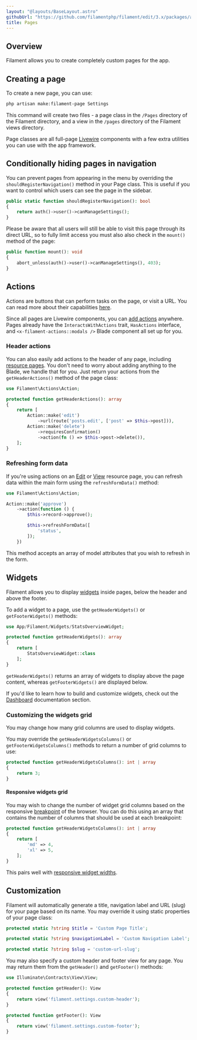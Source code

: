 ```yaml
---
layout: "@layouts/BaseLayout.astro"
githubUrl: "https://github.com/filamentphp/filament/edit/3.x/packages/app/docs/04-pages.md"
title: Pages
---
```


## Overview

Filament allows you to create completely custom pages for the app.

## Creating a page

To create a new page, you can use:

```bash
php artisan make:filament-page Settings
```

This command will create two files - a page class in the `/Pages` directory of the Filament directory, and a view in the `/pages` directory of the Filament views directory.

Page classes are all full-page [Livewire](https://laravel-livewire.com) components with a few extra utilities you can use with the app framework.

## Conditionally hiding pages in navigation

You can prevent pages from appearing in the menu by overriding the `shouldRegisterNavigation()` method in your Page class. This is useful if you want to control which users can see the page in the sidebar.

```php
public static function shouldRegisterNavigation(): bool
{
    return auth()->user()->canManageSettings();
}
```

Please be aware that all users will still be able to visit this page through its direct URL, so to fully limit access you must also also check in the `mount()` method of the page:

```php
public function mount(): void
{
    abort_unless(auth()->user()->canManageSettings(), 403);
}
```

## Actions

Actions are buttons that can perform tasks on the page, or visit a URL. You can read more about their capabilities [here](../actions).

Since all pages are Livewire components, you can [add actions](../actions/adding-an-action-to-a-livewire-component#adding-the-action) anywhere. Pages already have the `InteractsWithActions` trait, `HasActions` interface, and `<x-filament-actions::modals />` Blade component all set up for you.

### Header actions

You can also easily add actions to the header of any page, including [resource pages](resources). You don't need to worry about adding anything to the Blade, we handle that for you. Just return your actions from the `getHeaderActions()` method of the page class:

```php
use Filament\Actions\Action;

protected function getHeaderActions(): array
{
    return [
        Action::make('edit')
            ->url(route('posts.edit', ['post' => $this->post])),
        Action::make('delete')
            ->requiresConfirmation()
            ->action(fn () => $this->post->delete()),
    ];
}
```

### Refreshing form data

If you're using actions on an [Edit](resources/editing-records) or [View](resources/viewing-records) resource page, you can refresh data within the main form using the `refreshFormData()` method:

```php
use Filament\Actions\Action;

Action::make('approve')
    ->action(function () {
        $this->record->approve();

        $this->refreshFormData([
            'status',
        ]);
    })
```

This method accepts an array of model attributes that you wish to refresh in the form.

## Widgets

Filament allows you to display [widgets](dashboard) inside pages, below the header and above the footer.

To add a widget to a page, use the `getHeaderWidgets()` or `getFooterWidgets()` methods:

```php
use App/Filament/Widgets/StatsOverviewWidget;

protected function getHeaderWidgets(): array
{
    return [
        StatsOverviewWidget::class
    ];
}
```

`getHeaderWidgets()` returns an array of widgets to display above the page content, whereas `getFooterWidgets()` are displayed below.

If you'd like to learn how to build and customize widgets, check out the [Dashboard](dashboard) documentation section.

### Customizing the widgets grid

You may change how many grid columns are used to display widgets.

You may override the `getHeaderWidgetsColumns()` or `getFooterWidgetsColumns()` methods to return a number of grid columns to use:

```php
protected function getHeaderWidgetsColumns(): int | array
{
    return 3;
}
```

#### Responsive widgets grid

You may wish to change the number of widget grid columns based on the responsive [breakpoint](https://tailwindcss.com/docs/responsive-design#overview) of the browser. You can do this using an array that contains the number of columns that should be used at each breakpoint:

```php
protected function getHeaderWidgetsColumns(): int | array
{
    return [
        'md' => 4,
        'xl' => 5,
    ];
}
```

This pairs well with [responsive widget widths](dashboard#responsive-widget-widths).


## Customization

Filament will automatically generate a title, navigation label and URL (slug) for your page based on its name. You may override it using static properties of your page class:

```php
protected static ?string $title = 'Custom Page Title';

protected static ?string $navigationLabel = 'Custom Navigation Label';

protected static ?string $slug = 'custom-url-slug';
```

You may also specify a custom header and footer view for any page. You may return them from the `getHeader()` and `getFooter()` methods:

```php
use Illuminate\Contracts\View\View;

protected function getHeader(): View
{
    return view('filament.settings.custom-header');
}

protected function getFooter(): View
{
    return view('filament.settings.custom-footer');
}
```
